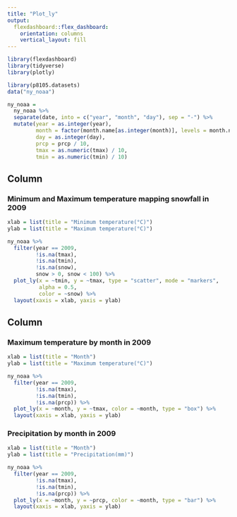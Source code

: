 ```yaml
---
title: "Plot_ly"
output: 
  flexdashboard::flex_dashboard:
    orientation: columns
    vertical_layout: fill
---
```


```r
library(flexdashboard)
library(tidyverse)
library(plotly)
```

```r
library(p8105.datasets)
data("ny_noaa") 
```

```r
ny_noaa =
  ny_noaa %>%
  separate(date, into = c("year", "month", "day"), sep = "-") %>%
  mutate(year = as.integer(year),
         month = factor(month.name[as.integer(month)], levels = month.name),
         day = as.integer(day),
         prcp = prcp / 10,
         tmax = as.numeric(tmax) / 10,
         tmin = as.numeric(tmin) / 10)
```

Column {data-width=650}
-----------------------------------------------------------------------

### Minimum and Maximum temperature mapping snowfall in 2009

```r
xlab = list(title = "Minimum temperature(°C)")
ylab = list(title = "Maximum temperature(°C)")

ny_noaa %>% 
  filter(year == 2009,
         !is.na(tmax),
         !is.na(tmin),
         !is.na(snow),
         snow > 0, snow < 100) %>%
  plot_ly(x = ~tmin, y = ~tmax, type = "scatter", mode = "markers",
          alpha = 0.5,
          color = ~snow) %>% 
  layout(xaxis = xlab, yaxis = ylab)
```

Column {data-width=350}
-----------------------------------------------------------------------

### Maximum temperature by month in 2009

```r
xlab = list(title = "Month")
ylab = list(title = "Maximum temperature(°C)")

ny_noaa %>% 
  filter(year == 2009,
         !is.na(tmax),
         !is.na(tmin),
         !is.na(prcp)) %>% 
  plot_ly(x = ~month, y = ~tmax, color = ~month, type = "box") %>% 
  layout(xaxis = xlab, yaxis = ylab)
```

### Precipitation by month in 2009

```r
xlab = list(title = "Month")
ylab = list(title = "Precipitation(mm)")

ny_noaa %>% 
  filter(year == 2009,
         !is.na(tmax),
         !is.na(tmin),
         !is.na(prcp)) %>% 
  plot_ly(x = ~month, y = ~prcp, color = ~month, type = "bar") %>% 
  layout(xaxis = xlab, yaxis = ylab)
```

